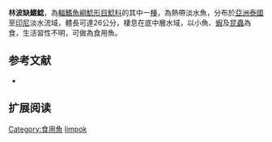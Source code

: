 {{Speciesbox
| name = 林波缺鰭鯰
| image = 
| image_width = 250px
| status = NE
| status_system = IUCN3.1
| genus = Kryptopterus
| species = limpok
| authority = [[Bleeker|Bleeker]], 1852
| synonyms = *''Silurus limpok'',Bleeker, 1852
*''Cryptopterus limpok'',Bleeker, 1852
}}

'''林波缺鰭鯰'''，為[[輻鰭魚綱|輻鰭魚綱]][[鯰形目|鯰形目]][[鯰科|鯰科]]的其中一[[種|種]]，為熱帶淡水魚，分布於[[亞洲|亞洲]][[泰國|泰國]]至[[印尼|印尼]]淡水流域，體長可達26公分，棲息在底中層水域，以小魚、[[蝦|蝦]]及[[昆蟲|昆蟲]]為食，生活習性不明，可做為食用魚。

==参考文献==
*{{FishBase_species|genus=Kryptopterus|species=limpok|year=2015|month=7}}

== 扩展阅读 ==
{{refbegin}}
{{wikispecies-inline|Kryptopterus limpok|林波缺鰭鯰}}
{{refend}}
{{Taxonbar|from=Q9018036}}

[[Category:食用魚|Category:食用魚]]
[[Category:缺鰭鯰屬|limpok]]